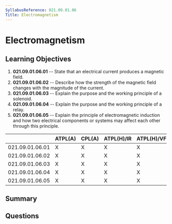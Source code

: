 ```yaml
---
SyllabusReference: 021.09.01.06
Title: Electromagnetism
---
```


# Electromagnetism

## Learning Objectives

1.  **021.09.01.06.01** -- State that an electrical current produces a magnetic
    field.
2.  **021.09.01.06.02** -- Describe how the strength of the magnetic field
    changes with the magnitude of the current.
3.  **021.09.01.06.03** -- Explain the purpose and the working principle of a
    solenoid.
4.  **021.09.01.06.04** -- Explain the purpose and the working principle of a
    relay.
5.  **021.09.01.06.05** -- Explain the principle of electromagnetic induction and
    how two electrical components or systems may affect each other through this
    principle.

|                 | ATPL(A) | CPL(A) | ATPL(H)/IR | ATPL(H)/VFR | CPL(H) | IR | CBIR(A) |
| --------------- | ------- | ------ | ---------- | ----------- | ------ | -- | ------- |
| 021.09.01.06.01 | X       | X      | X          | X           | X      |    |         |
| 021.09.01.06.02 | X       | X      | X          | X           | X      |    |         |
| 021.09.01.06.03 | X       | X      | X          | X           | X      |    |         |
| 021.09.01.06.04 | X       | X      | X          | X           | X      |    |         |
| 021.09.01.06.05 | X       | X      | X          | X           | X      |    |         |

## Summary

## Questions
